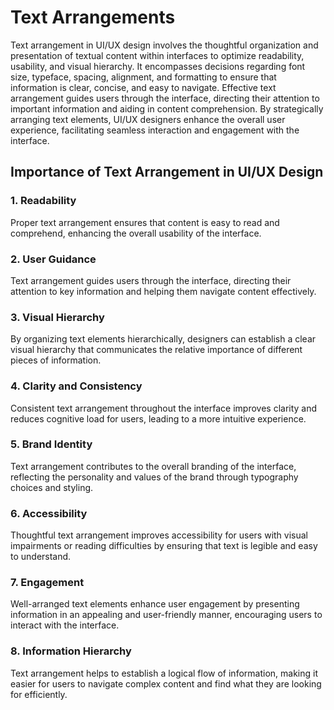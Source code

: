 
<Meta title="Design System/Molecules/Text Arrangements/Docs" />

# Text Arrangements
<p>
  Text arrangement in UI/UX design involves the thoughtful organization and presentation of textual content within interfaces to optimize readability, usability, and visual hierarchy. It encompasses decisions regarding font size, typeface, spacing, alignment, and formatting to ensure that information is clear, concise, and easy to navigate. Effective text arrangement guides users through the interface, directing their attention to important information and aiding in content comprehension. By strategically arranging text elements, UI/UX designers enhance the overall user experience, facilitating seamless interaction and engagement with the interface.
</p>

## Importance of Text Arrangement in UI/UX Design
### 1. Readability
<p className='pb-4'>
  Proper text arrangement ensures that content is easy to read and comprehend, enhancing the overall usability of the interface.
</p>

### 2. User Guidance
<p className='pb-4'>
  Text arrangement guides users through the interface, directing their attention to key information and helping them navigate content effectively.
</p>

### 3. Visual Hierarchy
<p className='pb-4'>
  By organizing text elements hierarchically, designers can establish a clear visual hierarchy that communicates the relative importance of different pieces of information.
</p>

### 4. Clarity and Consistency
<p className='pb-4'>
  Consistent text arrangement throughout the interface improves clarity and reduces cognitive load for users, leading to a more intuitive experience.
</p>

### 5. Brand Identity
<p className='pb-4'>
  Text arrangement contributes to the overall branding of the interface, reflecting the personality and values of the brand through typography choices and styling.
</p>

### 6. Accessibility
<p className='pb-4'>
  Thoughtful text arrangement improves accessibility for users with visual impairments or reading difficulties by ensuring that text is legible and easy to understand.
</p>

### 7. Engagement
<p className='pb-4'>
  Well-arranged text elements enhance user engagement by presenting information in an appealing and user-friendly manner, encouraging users to interact with the interface.
</p>

### 8. Information Hierarchy
<p className='pb-4'>
  Text arrangement helps to establish a logical flow of information, making it easier for users to navigate complex content and find what they are looking for efficiently.
</p>

